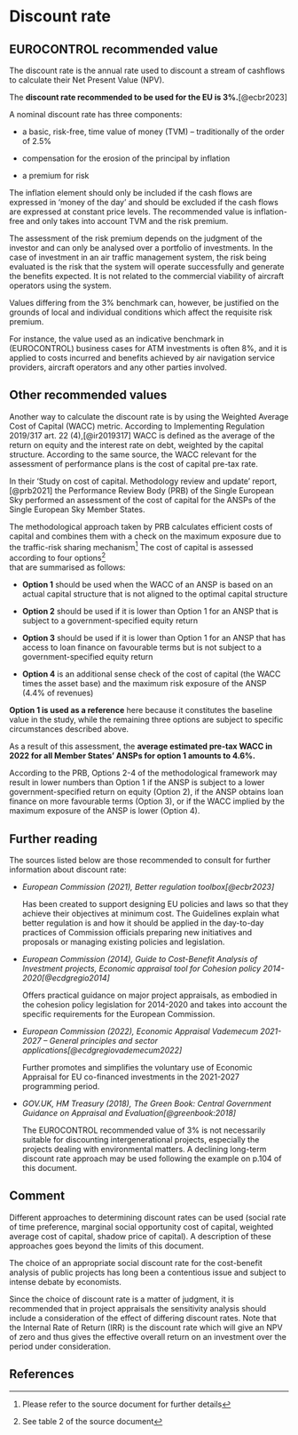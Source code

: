 # Discount rate {#sec-discount-rate}

## EUROCONTROL recommended value

The discount rate is the annual rate used to discount a stream of cashflows to 
calculate their Net Present Value (NPV).

The **discount rate recommended to be used for the EU is 3%.**[@ecbr2023]

A nominal discount rate has three components:

* a basic, risk-free, time value of money (TVM) – traditionally of the order of 2.5%

* compensation for the erosion of the principal by inflation

* a premium for risk

The inflation element should only be included if the cash flows are expressed in
‘money of the day’ and should be excluded if the cash flows are expressed at 
constant price levels. The recommended value is inflation-free and only takes 
into account TVM and the risk premium.

The assessment of the risk premium depends on the judgment of the investor and 
can only be analysed over a portfolio of investments. In the case of investment 
in an air traffic management system, the risk being evaluated is the risk that 
the system will operate successfully and generate the benefits expected. It is 
not related to the commercial viability of aircraft operators using the system.

Values differing from the 3% benchmark can, however, be justified on the grounds
of local and individual conditions which affect the requisite risk premium.

For instance, the value used as an indicative benchmark in (EUROCONTROL) business
cases for ATM investments is often 8%, and it is applied to costs incurred and 
benefits achieved by air navigation service providers, aircraft operators and 
any other parties involved.

## Other recommended values

Another way to calculate the discount rate is by using the Weighted Average Cost
of Capital (WACC) metric. According to Implementing Regulation 2019/317 art. 22 (4),[@ir2019317] 
WACC is defined as the average of the return on equity and the interest rate on debt,
weighted by the capital structure. According to the same source, the WACC relevant
for the assessment of performance plans is the cost of capital pre-tax rate.

In their ‘Study on cost of capital. Methodology review and update’ report, [@prb2021] 
the Performance Review Body (PRB) of the Single European Sky performed an assessment
of the cost of capital for the ANSPs of the Single European Sky Member States.

The methodological approach taken by PRB calculates efficient costs of capital 
and combines them with a check on the maximum exposure due to the traffic-risk 
sharing mechanism^[Please refer to the source document for further details]
The cost of capital is assessed according to four options^[See table 2 of the source document]  
that are summarised as follows:

* **Option 1** should be used when the WACC of an ANSP is based on an actual capital 
  structure that is not aligned to the optimal capital structure

* **Option 2** should be used if it is lower than Option 1 for an ANSP that is subject
  to a government-specified equity return

* **Option 3** should be used if it is lower than Option 1 for an ANSP that has access
  to loan finance on favourable terms but is not subject to a government-specified equity return

* **Option 4** is an additional sense check of the cost of capital (the WACC times 
  the asset base) and the maximum risk exposure of the ANSP (4.4% of revenues)

**Option 1 is used as a reference** here because it constitutes the baseline value 
in the study, while the remaining three options are subject to specific 
circumstances described above.

As a result of this assessment, the **average estimated pre-tax WACC in 2022 for all Member States’ ANSPs for option 1 amounts to 4.6%.**

According to the PRB, Options 2-4 of the methodological framework may result in 
lower numbers than Option 1 if the ANSP is subject to a lower government-specified
return on equity (Option 2), if the ANSP obtains loan finance on more favourable 
terms (Option 3), or if the WACC implied by the maximum exposure of the ANSP is lower (Option 4).

## Further reading

The sources listed below are those recommended to consult for further information
about discount rate:

* *European Commission (2021), Better regulation toolbox[@ecbr2023]*

  Has been created to support designing EU policies and laws so that they achieve 
  their objectives at minimum cost. The Guidelines explain what better regulation 
  is and how it should be applied in the day-to-day practices of Commission officials
  preparing new initiatives and proposals or managing existing policies and legislation.

* *European Commission (2014), Guide to Cost-Benefit Analysis of Investment projects, Economic appraisal tool for Cohesion policy 2014-2020[@ecdgregio2014]* 

  Offers practical guidance on major project appraisals, as embodied in the 
  cohesion policy legislation for 2014-2020 and takes into account the specific
  requirements for the European Commission.

* *European Commission (2022), Economic Appraisal Vademecum 2021-2027 – General principles and sector applications[@ecdgregiovademecum2022]*

  Further promotes and simplifies the voluntary use of Economic Appraisal for EU
  co-financed investments in the 2021-2027 programming period.

* *GOV.UK, HM Treasury (2018), The Green Book: Central Government Guidance on Appraisal and Evaluation[@greenbook:2018]* 

  The EUROCONTROL recommended value of 3% is not necessarily suitable for
  discounting intergenerational projects, especially the projects dealing with
  environmental matters. A declining long-term discount rate approach may be 
  used following the example on p.104 of this document.

## Comment

Different approaches to determining discount rates can be used (social rate of
time preference, marginal social opportunity cost of capital, weighted average 
cost of capital, shadow price of capital). A description of these approaches goes
beyond the limits of this document.

The choice of an appropriate social discount rate for the cost-benefit analysis
of public projects has long been a contentious issue and subject to intense debate
by economists.

Since the choice of discount rate is a matter of judgment, it is recommended that 
in project appraisals the sensitivity analysis should include a consideration of 
the effect of differing discount rates. Note that the Internal Rate of Return 
(IRR) is the discount rate which will give an NPV of zero and thus gives the
effective overall return on an investment over the period under consideration.

## References
